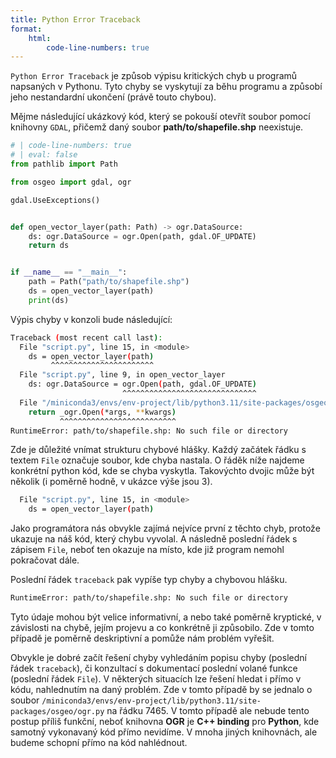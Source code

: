 ```yaml
---
title: Python Error Traceback
format: 
    html:
        code-line-numbers: true
---
```


`Python Error Traceback` je způsob výpisu kritických chyb u programů napsaných v Pythonu. Tyto chyby se vyskytují za běhu programu a způsobí jeho nestandardní ukončení (právě touto chybou).

Mějme následující ukázkový kód, který se pokouší otevřít soubor pomocí knihovny `GDAL`, přičemž daný soubor **path/to/shapefile.shp** neexistuje.

```python
# | code-line-numbers: true
# | eval: false
from pathlib import Path

from osgeo import gdal, ogr

gdal.UseExceptions()


def open_vector_layer(path: Path) -> ogr.DataSource:
    ds: ogr.DataSource = ogr.Open(path, gdal.OF_UPDATE)
    return ds


if __name__ == "__main__":
    path = Path("path/to/shapefile.shp")
    ds = open_vector_layer(path)
    print(ds)
```

Výpis chyby v konzoli bude následující:

```bash
Traceback (most recent call last):
  File "script.py", line 15, in <module>
    ds = open_vector_layer(path)
         ^^^^^^^^^^^^^^^^^^^^^^^
  File "script.py", line 9, in open_vector_layer
    ds: ogr.DataSource = ogr.Open(path, gdal.OF_UPDATE)
                         ^^^^^^^^^^^^^^^^^^^^^^^^^^^^^^
  File "/miniconda3/envs/env-project/lib/python3.11/site-packages/osgeo/ogr.py", line 7465, in Open
    return _ogr.Open(*args, **kwargs)
           ^^^^^^^^^^^^^^^^^^^^^^^^^^
RuntimeError: path/to/shapefile.shp: No such file or directory
```

Zde je důležité vnímat strukturu chybové hlášky. Každý začátek řádku s textem `File` označuje soubor, kde chyba nastala. O řáděk níže najdeme konkrétní python kód, kde se chyba vyskytla. Takovýchto dvojic může být několik (i poměrně hodně, v ukázce výše jsou 3).
```bash
  File "script.py", line 15, in <module>
    ds = open_vector_layer(path)
```
Jako programátora nás obvykle zajímá nejvíce první z těchto chyb, protože ukazuje na náš kód, který chybu vyvolal. A následně poslední řádek s zápisem `File`, neboť ten okazuje na místo, kde již program nemohl pokračovat dále. 

Poslední řádek `traceback` pak vypíše typ chyby a chybovou hlášku. 
```bash
RuntimeError: path/to/shapefile.shp: No such file or directory
```
Tyto údaje mohou být velice informativní, a nebo také poměrně kryptické, v závislosti na chybě, jejím projevu a co konkrétně ji způsobilo. Zde v tomto případě je poměrně deskriptivní a pomůže nám problém vyřešit.

Obvykle je dobré začít řešení chyby vyhledáním popisu chyby (poslední řádek `traceback`), či konzultací s dokumentací poslední volané funkce (poslední řádek `File`). V některých situacích lze řešení hledat i přímo v kódu, nahlednutím na daný problém. Zde v tomto případě by se jednalo o soubor `/miniconda3/envs/env-project/lib/python3.11/site-packages/osgeo/ogr.py` na řádku 7465. V tomto případě ale nebude tento postup příliš funkční, neboť knihovna **OGR** je **C++ binding** pro **Python**, kde samotný vykonavaný kód přímo nevidíme. V mnoha jiných knihovnách, ale budeme schopní přímo na kód nahlédnout.